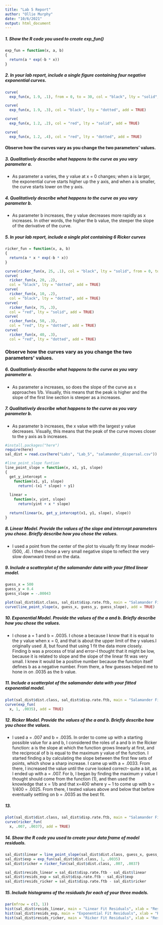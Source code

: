 ```yaml
---
title: "Lab 5 Report"
author: "Ollie Murphy"
date: "10/6/2021"
output: html_document
---
```

##### 1. Show the R code you used to create exp_fun()

```r
exp_fun = function(x, a, b)
{
  return(a * exp(-b * x))
}
```

##### 2. In your lab report, include a single figure containing four negative exponential curves.

```r
curve(
  exp_fun(x, 1.9, .1), from = 0, to = 30, col = "black", lty = "solid", xlab = "X", ylab = "Y", main = "Four Negative Exponential Curves")

curve(
  exp_fun(x, 1.9, .3), col = "black", lty = "dotted", add = TRUE)

curve(
  exp_fun(x, 1.2, .2), col = "red", lty = "solid", add = TRUE)

curve(
  exp_fun(x, 1.2, .4), col = "red", lty = "dotted", add = TRUE)
```

#### Observe how the curves vary as you change the two parameters’ values. 

##### 3. Qualitatively describe what happens to the curve as you vary parameter a.
- As parameter a varies, the y value at x = 0 changes; when a is larger, the exponential curve starts higher up the y axis, and when a is smaller, the curve starts lower on the y axis.

##### 4. Qualitatively describe what happens to the curve as you vary parameter b.
- As parameter b increases, the y value decreases more rapidly as x increases. In other words, the higher the b value, the steeper the slope of the derivative of the curve.

##### 5. In your lab report, include a single plot containing 6 Ricker curves

```r
ricker_fun = function(x, a, b)
{
  return(a * x * exp(-b * x))
}

curve(ricker_fun(x, 25, .1), col = "black", lty = "solid", from = 0, to = 75, xlab = "X", ylab = "Y", main = "Six Ricker Function Curves")
curve(
  ricker_fun(x, 20, .2), 
  col = "black", lty = "dotted", add = TRUE)
curve(
  ricker_fun(x, 10, .2), 
  col = "black", lty = "dotted", add = TRUE)
curve(
  ricker_fun(x, 75, .3), 
  col = "red", lty = "solid", add = TRUE)
curve(
  ricker_fun(x, 50, .3), 
  col = "red", lty = "dotted", add = TRUE)
curve(
  ricker_fun(x, 40, .3), 
  col = "red", lty = "dotted", add = TRUE)
```

### Observe how the curves vary as you change the two parameters’ values. 

##### 6. Qualitatively describe what happens to the curve as you vary parameter a.

- As parameter a increases, so does the slope of the curve as x approaches 1/b. Visually, this means that the peak is higher and the slope of the first line section is steeper as a increases.

##### 7. Qualitatively describe what happens to the curve as you vary parameter b.

- As parameter b increases, the x value with the largest y value decreases. Visually, this means that the peak of the curve moves closer to the y axis as b increases.


```r
#install.packages("here")
require(here)
sal_dist = read.csv(here("Labs", "Lab_5", "salamander_dispersal.csv"))

#line_point_slope funtion
line_point_slope = function(x, x1, y1, slope)
{
  get_y_intercept = 
    function(x1, y1, slope) 
      return(-(x1 * slope) + y1)
  
  linear = 
    function(x, yint, slope) 
      return(yint + x * slope)
  
  return(linear(x, get_y_intercept(x1, y1, slope), slope))
}

```

##### 8. Linear Model. Provide the values of the slope and intercept parameters you chose. Briefly describe how you chose the values.
- I used a point from the center of the plot to visually fit my linear model-- (500, .4). I then chose a very small negative slope to reflect the very slow downward trend on the data.

##### 9. Include a scatterplot of the salamander data with your fitted linear model.
```r
guess_x = 500
guess_y = 0.4
guess_slope = -.00043

plot(sal_dist$dist.class, sal_dist$disp.rate.ftb, main = "Salamander First-Time Breeders\nLinear Fit", xlab = "Distance Class (m)", ylab = "Dispersal Rate")
curve(line_point_slope(x, guess_x, guess_y, guess_slope), add = TRUE)

```


##### 10. Exponential Model. Provide the values of the a and b. Briefly describe how you chose the values.

- I chose a = 1 and b = .0035. I chose a because I know that it is equal to the y value when x = 0, and that is about the upper limit of the y values.I originally used .8, but found that using 1 fit the data more closely. Finding b was a process of trial and error--I thought that it might be low, because it is related to slope and the slope of the linear fit was very small. I knew it would be a positive number because the function itself defines b as a negative number. From there, a few guesses helped me to hone in on .0035 as the b value.

##### 11. Include a scatterplot of the salamander data with your fitted exponential model.

```r
plot(sal_dist$dist.class, sal_dist$disp.rate.ftb, main = "Salamander First-Time Breeders\nExponential Fit", xlab = "Distance Class (m)", ylab = "Dispersal Rate")
curve(exp_fun(
  x, 1, .0035), add = TRUE)
```

##### 12. Ricker Model. Provide the values of the a and b. Briefly describe how you chose the values.

- I used a = .007 and b = .0035. In order to come up with a starting possible value for a and b, I considered the roles of a and b in the Ricker function: a is the slope at which the function grows linearly at first, and the reciprocal of b is equal to the maximum y value of the function. I started finding a by calculating the slope between the first few sets of points, which show a sharp increase. I came up with a = .0033. From there, I increased the value until the curve looked correct-- quite a bit, as I ended up with a = .007. For b, I began by finding the maximum y value I thought should come from the function (1), and then used the knowledge that x = 1/b and that x=400 where y ~ 1 to come up with b = 1/400 = .0025. From there, I tested values above and below that before eventually settling on b = .0035 as the best fit.

##### 13. 

```r
plot(sal_dist$dist.class, sal_dist$disp.rate.ftb, main = "Salamander First-Time Breeders\nRicker Fit", xlab = "Distance Class (m)", ylab = "Dispersal Rate")
curve(ricker_fun(
  x, .007, .0037), add = TRUE)
```

##### 14. Show the R code you used to create your data frame of model residuals.

```r
sal_dist$linear = line_point_slope(sal_dist$dist.class, guess_x, guess_y, guess_slope)
sal_dist$exp = exp_fun(sal_dist$dist.class, 1, .0035)
sal_dist$ricker = ricker_fun(sal_dist$dist.class, .007, .0037)

sal_dist$resids_linear = sal_dist$disp.rate.ftb - sal_dist$linear
sal_dist$resids_exp = sal_dist$disp.rate.ftb - sal_dist$exp
sal_dist$resids_ricker = sal_dist$disp.rate.ftb - sal_dist$ricker
```

##### 15. Include histograms of the residuals for each of your three models.

```r
par(mfrow = c(3, 1))
hist(sal_dist$resids_linear, main = "Linear Fit Residuals", xlab = "Residual Value")
hist(sal_dist$resids_exp, main = "Exponential Fit Residuals", xlab = "Residual Value")
hist(sal_dist$resids_ricker, main = "Ricker Fit Residuals", xlab = "Residual Value")
```

